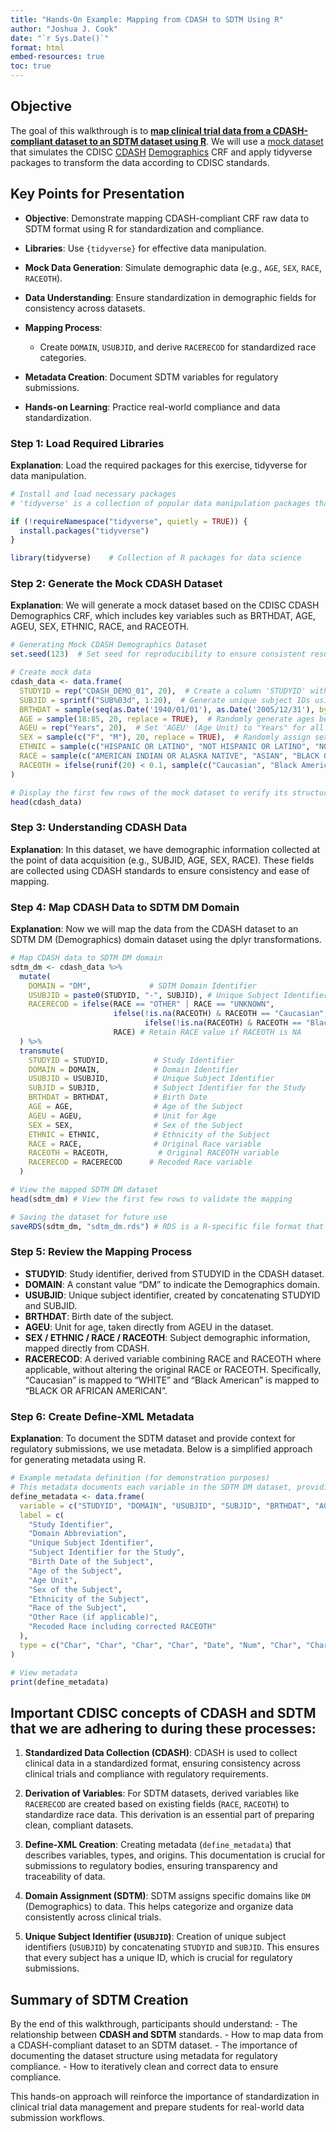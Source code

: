 ```yaml
---
title: "Hands-On Example: Mapping from CDASH to SDTM Using R"
author: "Joshua J. Cook"
date: "`r Sys.Date()`"
format: html
embed-resources: true
toc: true
---
```


## Objective

The goal of this walkthrough is to [**map clinical trial data from a CDASH-compliant dataset to an SDTM dataset using R**]{.underline}. We will use a [mock dataset]{.underline} that simulates the CDISC [CDASH]{.underline} [Demographics]{.underline} CRF and apply tidyverse packages to transform the data according to CDISC standards.

## Key Points for Presentation

-   **Objective**: Demonstrate mapping CDASH-compliant CRF raw data to SDTM format using R for standardization and compliance.

-   **Libraries**: Use `{tidyverse}` for effective data manipulation.

-   **Mock Data Generation**: Simulate demographic data (e.g., `AGE`, `SEX`, `RACE`, `RACEOTH`).

-   **Data Understanding**: Ensure standardization in demographic fields for consistency across datasets.

-   **Mapping Process**:

    -   Create `DOMAIN`, `USUBJID`, and derive `RACERECOD` for standardized race categories.

-   **Metadata Creation**: Document SDTM variables for regulatory submissions.

-   **Hands-on Learning**: Practice real-world compliance and data standardization.

### Step 1: Load Required Libraries

**Explanation**: Load the required packages for this exercise, tidyverse for data manipulation.

```r
# Install and load necessary packages
# 'tidyverse' is a collection of popular data manipulation packages that help streamline the data transformation process.

if (!requireNamespace("tidyverse", quietly = TRUE)) {
  install.packages("tidyverse")
}

library(tidyverse)    # Collection of R packages for data science
```

### Step 2: Generate the Mock CDASH Dataset

**Explanation**: We will generate a mock dataset based on the CDISC CDASH Demographics CRF, which includes key variables such as BRTHDAT, AGE, AGEU, SEX, ETHNIC, RACE, and RACEOTH.

```r
# Generating Mock CDASH Demographics Dataset
set.seed(123)  # Set seed for reproducibility to ensure consistent results across runs

# Create mock data
cdash_data <- data.frame(
  STUDYID = rep("CDASH_DEMO_01", 20),  # Create a column 'STUDYID' with the same study identifier for all subjects
  SUBJID = sprintf("SUB%03d", 1:20),  # Generate unique subject IDs using 'sprintf' for a consistent format (e.g., SUB001, SUB002)
  BRTHDAT = sample(seq(as.Date('1940/01/01'), as.Date('2005/12/31'), by="day"), 20),  # Randomly sample birth dates between 1940 and 2005
  AGE = sample(18:85, 20, replace = TRUE),  # Randomly generate ages between 18 and 85 for each subject
  AGEU = rep("Years", 20),  # Set 'AGEU' (Age Unit) to "Years" for all subjects
  SEX = sample(c("F", "M"), 20, replace = TRUE),  # Randomly assign sex from the given options
  ETHNIC = sample(c("HISPANIC OR LATINO", "NOT HISPANIC OR LATINO", "NOT REPORTED", "UNKNOWN"), 20, replace = TRUE),  # Randomly assign ethnicity
  RACE = sample(c("AMERICAN INDIAN OR ALASKA NATIVE", "ASIAN", "BLACK OR AFRICAN AMERICAN", "NATIVE HAWAIIAN OR OTHER PACIFIC ISLANDER", "WHITE", "NOT REPORTED", "UNKNOWN", "OTHER"), 20, replace = TRUE),  # Randomly assign race from the given categories
  RACEOTH = ifelse(runif(20) < 0.1, sample(c("Caucasian", "Black American"), 20, replace = TRUE), NA)  # Assign 'RACEOTH' if random value is < 0.1, otherwise set to NA
)

# Display the first few rows of the mock dataset to verify its structure
head(cdash_data)
```

### Step 3: Understanding CDASH Data

**Explanation**: In this dataset, we have demographic information collected at the point of data acquisition (e.g., SUBJID, AGE, SEX, RACE). These fields are collected using CDASH standards to ensure consistency and ease of mapping.

### Step 4: Map CDASH Data to SDTM DM Domain

**Explanation**: Now we will map the data from the CDASH dataset to an SDTM DM (Demographics) domain dataset using the dplyr transformations.

```r
# Map CDASH data to SDTM DM domain
sdtm_dm <- cdash_data %>%
  mutate(
    DOMAIN = "DM",             # SDTM Domain Identifier
    USUBJID = paste0(STUDYID, "-", SUBJID), # Unique Subject Identifier
    RACERECOD = ifelse(RACE == "OTHER" | RACE == "UNKNOWN",
                       ifelse(!is.na(RACEOTH) & RACEOTH == "Caucasian", "WHITE",
                              ifelse(!is.na(RACEOTH) & RACEOTH == "Black American", "BLACK OR AFRICAN AMERICAN", RACE)),
                       RACE) # Retain RACE value if RACEOTH is NA
  ) %>%
  transmute(
    STUDYID = STUDYID,          # Study Identifier
    DOMAIN = DOMAIN,            # Domain Identifier
    USUBJID = USUBJID,          # Unique Subject Identifier
    SUBJID = SUBJID,            # Subject Identifier for the Study
    BRTHDAT = BRTHDAT,          # Birth Date
    AGE = AGE,                  # Age of the Subject
    AGEU = AGEU,                # Unit for Age
    SEX = SEX,                  # Sex of the Subject
    ETHNIC = ETHNIC,            # Ethnicity of the Subject
    RACE = RACE,                # Original Race variable
    RACEOTH = RACEOTH,           # Original RACEOTH variable
    RACERECOD = RACERECOD      # Recoded Race variable
  )

# View the mapped SDTM DM dataset
head(sdtm_dm) # View the first few rows to validate the mapping

# Saving the dataset for future use
saveRDS(sdtm_dm, "sdtm_dm.rds") # RDS is a R-specific file format that is in a compressed binary format that retains structure
```

### Step 5: Review the Mapping Process

-   **STUDYID**: Study identifier, derived from STUDYID in the CDASH dataset.
-   **DOMAIN**: A constant value "DM" to indicate the Demographics domain.
-   **USUBJID**: Unique subject identifier, created by concatenating STUDYID and SUBJID.
-   **BRTHDAT**: Birth date of the subject.
-   **AGEU**: Unit for age, taken directly from AGEU in the dataset.
-   **SEX / ETHNIC / RACE / RACEOTH**: Subject demographic information, mapped directly from CDASH.
-   **RACERECOD**: A derived variable combining RACE and RACEOTH where applicable, without altering the original RACE or RACEOTH. Specifically, "Caucasian" is mapped to "WHITE" and "Black American" is mapped to "BLACK OR AFRICAN AMERICAN".

### Step 6: Create Define-XML Metadata

**Explanation**: To document the SDTM dataset and provide context for regulatory submissions, we use metadata. Below is a simplified approach for generating metadata using R.

```r
# Example metadata definition (for demonstration purposes)
# This metadata documents each variable in the SDTM DM dataset, providing descriptions and types.
define_metadata <- data.frame(
  variable = c("STUDYID", "DOMAIN", "USUBJID", "SUBJID", "BRTHDAT", "AGE", "AGEU", "SEX", "ETHNIC", "RACE", "RACEOTH", "RACERECOD"),
  label = c(
    "Study Identifier",
    "Domain Abbreviation",
    "Unique Subject Identifier",
    "Subject Identifier for the Study",
    "Birth Date of the Subject",
    "Age of the Subject",
    "Age Unit",
    "Sex of the Subject",
    "Ethnicity of the Subject",
    "Race of the Subject",
    "Other Race (if applicable)",
    "Recoded Race including corrected RACEOTH"
  ),
  type = c("Char", "Char", "Char", "Char", "Date", "Num", "Char", "Char", "Char", "Char", "Char", "Char")
)

# View metadata
print(define_metadata)
```

## Important CDISC concepts of CDASH and SDTM that we are adhering to during these processes:

1.  **Standardized Data Collection (CDASH)**: CDASH is used to collect clinical data in a standardized format, ensuring consistency across clinical trials and compliance with regulatory requirements.

2.  **Derivation of Variables**: For SDTM datasets, derived variables like `RACERECOD` are created based on existing fields (`RACE`, `RACEOTH`) to standardize race data. This derivation is an essential part of preparing clean, compliant datasets.

3.  **Define-XML Creation**: Creating metadata (`define_metadata`) that describes variables, types, and origins. This documentation is crucial for submissions to regulatory bodies, ensuring transparency and traceability of data.

4.  **Domain Assignment (SDTM)**: SDTM assigns specific domains like `DM` (Demographics) to data. This helps categorize and organize data consistently across clinical trials.

5.  **Unique Subject Identifier (`USUBJID`)**: Creation of unique subject identifiers (`USUBJID`) by concatenating `STUDYID` and `SUBJID`. This ensures that every subject has a unique ID, which is crucial for regulatory submissions.

## Summary of SDTM Creation

By the end of this walkthrough, participants should understand: - The relationship between **CDASH and SDTM** standards. - How to map data from a CDASH-compliant dataset to an SDTM dataset. - The importance of documenting the dataset structure using metadata for regulatory compliance. - How to iteratively clean and correct data to ensure compliance.

This hands-on approach will reinforce the importance of standardization in clinical trial data management and prepare students for real-world data submission workflows.

